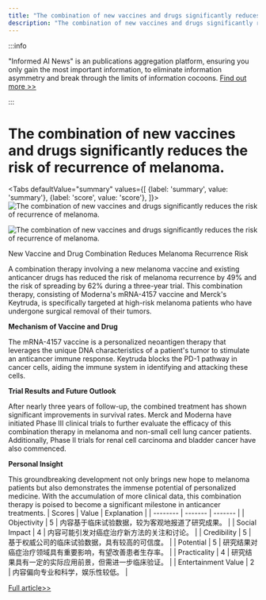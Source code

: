 ```yaml
---
title: "The combination of new vaccines and drugs significantly reduces the risk of recurrence of melanoma."
description: "The combination of new vaccines and drugs significantly reduces the risk of recurrence of melanoma."
---
```



:::info

"Informed AI News" is an publications aggregation platform, ensuring you only gain the most important information, to eliminate information asymmetry and break through the limits of information cocoons.  [Find out more >>](/docs/guides)

:::

# The combination of new vaccines and drugs significantly reduces the risk of recurrence of melanoma.


<Tabs
	defaultValue="summary"
	values={[
	{label: 'summary', value: 'summary'},
	{label: 'score', value: 'score'},
]}>
<TabItem value="summary">
<img
  src="https://image.informedainews.com/2024/06/Hea-Omn-1717551888-0.jpg"
  alt="The combination of new vaccines and drugs significantly reduces the risk of recurrence of melanoma."
/>

<img
  src="https://image.informedainews.com/2024/06/Hea-86F-1717551888-1.jpg"
  alt="The combination of new vaccines and drugs significantly reduces the risk of recurrence of melanoma."
/>



New Vaccine and Drug Combination Reduces Melanoma Recurrence Risk

A combination therapy involving a new melanoma vaccine and existing anticancer drugs has reduced the risk of melanoma recurrence by 49% and the risk of spreading by 62% during a three-year trial. This combination therapy, consisting of Moderna's mRNA-4157 vaccine and Merck's Keytruda, is specifically targeted at high-risk melanoma patients who have undergone surgical removal of their tumors.

**Mechanism of Vaccine and Drug**

The mRNA-4157 vaccine is a personalized neoantigen therapy that leverages the unique DNA characteristics of a patient's tumor to stimulate an anticancer immune response. Keytruda blocks the PD-1 pathway in cancer cells, aiding the immune system in identifying and attacking these cells.

**Trial Results and Future Outlook**

After nearly three years of follow-up, the combined treatment has shown significant improvements in survival rates. Merck and Moderna have initiated Phase III clinical trials to further evaluate the efficacy of this combination therapy in melanoma and non-small cell lung cancer patients. Additionally, Phase II trials for renal cell carcinoma and bladder cancer have also commenced.

**Personal Insight**

This groundbreaking development not only brings new hope to melanoma patients but also demonstrates the immense potential of personalized medicine. With the accumulation of more clinical data, this combination therapy is poised to become a significant milestone in anticancer treatments.
</TabItem>
<TabItem value="score">
	| Scores     | Value   | Explanation |
	| -------- | ------- | ------- |
	| Objectivity  | 5    | 内容基于临床试验数据，较为客观地报道了研究成果。    |
	| Social Impact | 4     | 内容可能引发对癌症治疗新方法的关注和讨论。    |
	| Credibility    | 5    | 基于权威公司的临床试验数据，具有较高的可信度。    |
	| Potential    | 5    | 研究结果对癌症治疗领域具有重要影响，有望改善患者生存率。    |
	| Practicality    | 4    | 研究结果具有一定的实际应用前景，但需进一步临床验证。    |
	| Entertainment Value    | 2    | 内容偏向专业和科学，娱乐性较低。    |
</TabItem>
</Tabs>

[Full article>>](https://www.cnbeta.com.tw/articles/science/1433519.htm)
